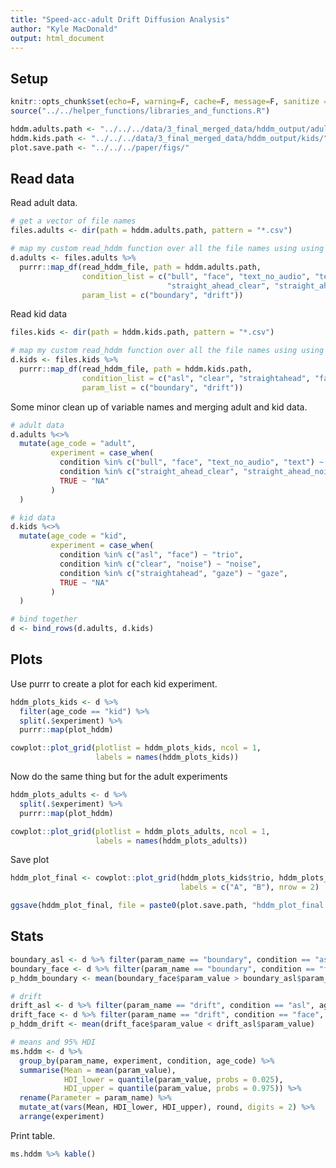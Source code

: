 ```yaml
---
title: "Speed-acc-adult Drift Diffusion Analysis"
author: "Kyle MacDonald"
output: html_document
---
```


## Setup

```r
knitr::opts_chunk$set(echo=F, warning=F, cache=F, message=F, sanitize = T)
source("../../helper_functions/libraries_and_functions.R")
```

```r
hddm.adults.path <- "../../../data/3_final_merged_data/hddm_output/adults/"
hddm.kids.path <- "../../../data/3_final_merged_data/hddm_output/kids/"
plot.save.path <- "../../../paper/figs/"
```

## Read data

Read adult data.

```r
# get a vector of file names
files.adults <- dir(path = hddm.adults.path, pattern = "*.csv") 

# map my custom read_hddm function over all the file names using using purrr
d.adults <- files.adults %>% 
  purrr::map_df(read_hddm_file, path = hddm.adults.path, 
                condition_list = c("bull", "face", "text_no_audio", "text",
                                   "straight_ahead_clear", "straight_ahead_noise", "gaze_clear", "gaze_noise"), 
                param_list = c("boundary", "drift")) 
```

Read kid data

```r
files.kids <- dir(path = hddm.kids.path, pattern = "*.csv") 

# map my custom read_hddm function over all the file names using using purrr
d.kids <- files.kids %>% 
  purrr::map_df(read_hddm_file, path = hddm.kids.path, 
                condition_list = c("asl", "clear", "straightahead", "face", "gaze", "noise"), 
                param_list = c("boundary", "drift")) 
```

Some minor clean up of variable names and merging adult and kid data.

```r
# adult data
d.adults %<>% 
  mutate(age_code = "adult", 
         experiment = case_when(
           condition %in% c("bull", "face", "text_no_audio", "text") ~ "text",
           condition %in% c("straight_ahead_clear", "straight_ahead_noise", "gaze_clear", "gaze_noise") ~ "noise_gaze",
           TRUE ~ "NA"
         )
  )

# kid data
d.kids %<>% 
  mutate(age_code = "kid", 
         experiment = case_when(
           condition %in% c("asl", "face") ~ "trio",
           condition %in% c("clear", "noise") ~ "noise",
           condition %in% c("straightahead", "gaze") ~ "gaze",
           TRUE ~ "NA"
         )
  )

# bind together
d <- bind_rows(d.adults, d.kids)
```

## Plots

Use purrr to create a plot for each kid experiment. 

```r
hddm_plots_kids <- d %>% 
  filter(age_code == "kid") %>% 
  split(.$experiment) %>% 
  purrr::map(plot_hddm)
```

```r
cowplot::plot_grid(plotlist = hddm_plots_kids, ncol = 1, 
                   labels = names(hddm_plots_kids))
```

Now do the same thing but for the adult experiments

```r
hddm_plots_adults <- d %>% 
  split(.$experiment) %>% 
  purrr::map(plot_hddm)

cowplot::plot_grid(plotlist = hddm_plots_adults, ncol = 1, 
                   labels = names(hddm_plots_adults))
```

Save plot

```r
hddm_plot_final <- cowplot::plot_grid(hddm_plots_kids$trio, hddm_plots_adults$text, 
                                      labels = c("A", "B"), nrow = 2)

ggsave(hddm_plot_final, file = paste0(plot.save.path, "hddm_plot_final.png"), width=4, height=4)
```

## Stats

```r
boundary_asl <- d %>% filter(param_name == "boundary", condition == "asl", age_code == "kid")
boundary_face <- d %>% filter(param_name == "boundary", condition == "face", age_code == "kid")
p_hddm_boundary <- mean(boundary_face$param_value > boundary_asl$param_value)

# drift
drift_asl <- d %>% filter(param_name == "drift", condition == "asl", age_code == "kid")
drift_face <- d %>% filter(param_name == "drift", condition == "face", age_code == "kid")
p_hddm_drift <- mean(drift_face$param_value < drift_asl$param_value)

# means and 95% HDI
ms.hddm <- d %>% 
  group_by(param_name, experiment, condition, age_code) %>% 
  summarise(Mean = mean(param_value),
            HDI_lower = quantile(param_value, probs = 0.025),
            HDI_upper = quantile(param_value, probs = 0.975)) %>% 
  rename(Parameter = param_name) %>% 
  mutate_at(vars(Mean, HDI_lower, HDI_upper), round, digits = 2) %>% 
  arrange(experiment)
```

Print table.

```r
ms.hddm %>% kable()
```

